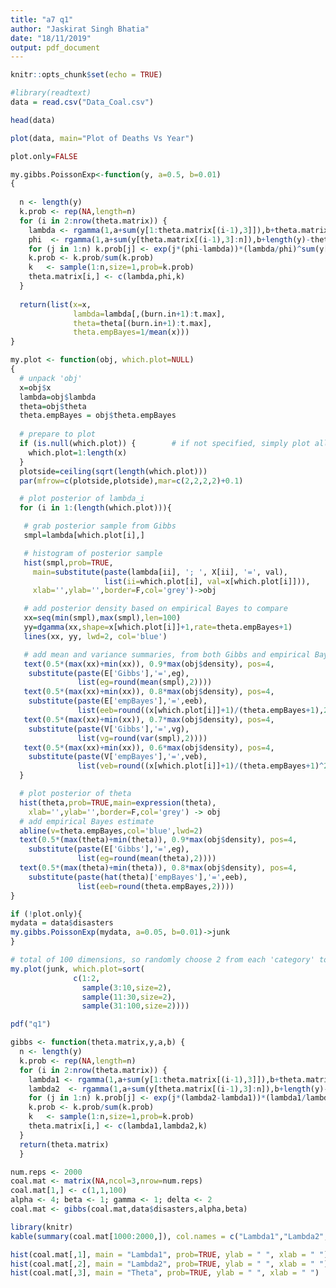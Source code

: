 ---
title: "a7 q1"
author: "Jaskirat Singh Bhatia"
date: "18/11/2019"
output: pdf_document
---

```{r setup, include=FALSE}
knitr::opts_chunk$set(echo = TRUE)
```

```{r}

#library(readtext)
data = read.csv("Data_Coal.csv")

head(data)

plot(data, main="Plot of Deaths Vs Year")

```

```{r eval=FALSE, echo=FALSE}

plot.only=FALSE

my.gibbs.PoissonExp<-function(y, a=0.5, b=0.01)
{
  
  n <- length(y)
  k.prob <- rep(NA,length=n)
  for (i in 2:nrow(theta.matrix)) {
    lambda <- rgamma(1,a+sum(y[1:theta.matrix[(i-1),3]]),b+theta.matrix[(i-1),3])
    phi  <- rgamma(1,a+sum(y[theta.matrix[(i-1),3]:n]),b+length(y)-theta.matrix[(i-1),3])
    for (j in 1:n) k.prob[j] <- exp(j*(phi-lambda))*(lambda/phi)^sum(y[1:j])
    k.prob <- k.prob/sum(k.prob)
    k   <- sample(1:n,size=1,prob=k.prob)
    theta.matrix[i,] <- c(lambda,phi,k)
  }
  
  return(list(x=x, 
              lambda=lambda[,(burn.in+1):t.max],
              theta=theta[(burn.in+1):t.max],
              theta.empBayes=1/mean(x)))
}

my.plot <- function(obj, which.plot=NULL)
{
  # unpack 'obj'
  x=obj$x
  lambda=obj$lambda
  theta=obj$theta
  theta.empBayes = obj$theta.empBayes
  
  # prepare to plot
  if (is.null(which.plot)) {        # if not specified, simply plot all
    which.plot=1:length(x)
  }
  plotside=ceiling(sqrt(length(which.plot))) 
  par(mfrow=c(plotside,plotside),mar=c(2,2,2,2)+0.1)

  # plot posterior of lambda_i 
  for (i in 1:(length(which.plot))){

   # grab posterior sample from Gibbs
   smpl=lambda[which.plot[i],]

   # histogram of posterior sample 
   hist(smpl,prob=TRUE,
     main=substitute(paste(lambda[ii], '; ', X[ii], '=', val),
                     list(ii=which.plot[i], val=x[which.plot[i]])),
     xlab='',ylab='',border=F,col='grey')->obj

   # add posterior density based on empirical Bayes to compare
   xx=seq(min(smpl),max(smpl),len=100)
   yy=dgamma(xx,shape=x[which.plot[i]]+1,rate=theta.empBayes+1)
   lines(xx, yy, lwd=2, col='blue')

   # add mean and variance summaries, from both Gibbs and empirical Bayes
   text(0.5*(max(xx)+min(xx)), 0.9*max(obj$density), pos=4,
    substitute(paste(E['Gibbs'],'=',eg),
               list(eg=round(mean(smpl),2))))
   text(0.5*(max(xx)+min(xx)), 0.8*max(obj$density), pos=4,
    substitute(paste(E['empBayes'],'=',eeb),
               list(eeb=round((x[which.plot[i]]+1)/(theta.empBayes+1),2))))
   text(0.5*(max(xx)+min(xx)), 0.7*max(obj$density), pos=4,
    substitute(paste(V['Gibbs'],'=',vg),
               list(vg=round(var(smpl),2))))
   text(0.5*(max(xx)+min(xx)), 0.6*max(obj$density), pos=4,
    substitute(paste(V['empBayes'],'=',veb), 
               list(veb=round((x[which.plot[i]]+1)/(theta.empBayes+1)^2,2))))
  }

  # plot posterior of theta
  hist(theta,prob=TRUE,main=expression(theta), 
    xlab='',ylab='',border=F,col='grey') -> obj
  # add empirical Bayes estimate
  abline(v=theta.empBayes,col='blue',lwd=2)	 
  text(0.5*(max(theta)+min(theta)), 0.9*max(obj$density), pos=4,
    substitute(paste(E['Gibbs'],'=',eg),
               list(eg=round(mean(theta),2))))
  text(0.5*(max(theta)+min(theta)), 0.8*max(obj$density), pos=4,
    substitute(paste(hat(theta)['empBayes'],'=',eeb),
               list(eeb=round(theta.empBayes,2))))
} 

if (!plot.only){
mydata = data$disasters	 
my.gibbs.PoissonExp(mydata, a=0.05, b=0.01)->junk
}

# total of 100 dimensions, so randomly choose 2 from each 'category' to plot
my.plot(junk, which.plot=sort(      
              c(1:2,
                sample(3:10,size=2),
                sample(11:30,size=2),
                sample(31:100,size=2))))

```

```{r}
pdf("q1")
```

```{r}

gibbs <- function(theta.matrix,y,a,b) {
  n <- length(y)
  k.prob <- rep(NA,length=n)
  for (i in 2:nrow(theta.matrix)) {
    lambda1 <- rgamma(1,a+sum(y[1:theta.matrix[(i-1),3]]),b+theta.matrix[(i-1),3])
    lambda2  <- rgamma(1,a+sum(y[theta.matrix[(i-1),3]:n]),b+length(y)-theta.matrix[(i-1),3])
    for (j in 1:n) k.prob[j] <- exp(j*(lambda2-lambda1))*(lambda1/lambda2)^sum(y[1:j])
    k.prob <- k.prob/sum(k.prob)
    k   <- sample(1:n,size=1,prob=k.prob)
    theta.matrix[i,] <- c(lambda1,lambda2,k)
  }
  return(theta.matrix)
  }

num.reps <- 2000
coal.mat <- matrix(NA,ncol=3,nrow=num.reps)
coal.mat[1,] <- c(1,1,100)
alpha <- 4; beta <- 1; gamma <- 1; delta <- 2
coal.mat <- gibbs(coal.mat,data$disasters,alpha,beta)

library(knitr)
kable(summary(coal.mat[1000:2000,]), col.names = c("Lambda1","Lambda2", "Theta"))


```

```{r}

hist(coal.mat[,1], main = "Lambda1", prob=TRUE, ylab = " ", xlab = " ")
hist(coal.mat[,2], main = "Lambda2", prob=TRUE, ylab = " ", xlab = " ")
hist(coal.mat[,3], main = "Theta", prob=TRUE, ylab = " ", xlab = " ")


```


